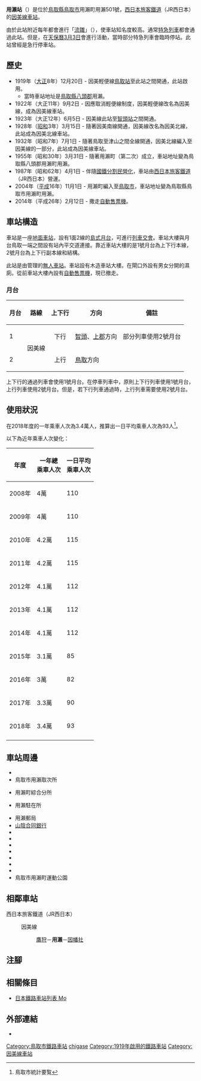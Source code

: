 {{NoteTA
|T=zh-hans:用濑站;zh-hk:用瀨站;zh-tw:用瀨車站;
|1=zh-hans:用濑站;zh-hk:用瀨站;zh-tw:用瀨車站;
}}
{{Infobox station
|公司色 = #0072bc
|站名 = 用瀨
|圖片 = JRW mochigase sta.jpg
|圖片說明 = 車站大樓（2007年10月1日）
|日文原名 = 用瀬
|平假名 = もちがせ
|羅馬拼音 = Mochigase
|副站名 = 
|電報略號 = モチ
|所在地 = {{JPN}}[[鳥取縣|鳥取縣]][[鳥取市|鳥取市]]用瀨町用瀨501號
|座標 = {{coord|35|20|36.62|N|134|12|18.13|E|type:railwaystation_region:JP-24|display=inline,title}}
|車站構造 = [[地面車站|地面車站]]
|月台配置 = 1面2線
|啟用年月日 = 1919年（[[大正|大正]]8年）12月20日
|廢站年月日 = 
|乘客人數 = 93
|上下車人次 = 
|統計年度 = 2018
|轉車 = 
|全寬備註 = [[無人車站|無人車站]]
|adjacent = {{Adjacent stations|system=西日本旅客鐵道|line=SB|left=鷹狩|right=因幡社|note-left=1.3km|note-mid=距離[[鳥取站|鳥取]]21.1km|note-right=3.8km}}
}}
'''用瀨站'''（{{jpn|j=用瀬駅|hg=もちがせえき|rm=Mochigase eki|f=y}}）是位於[[鳥取縣|鳥取縣]][[鳥取市|鳥取市]]用瀨町用瀨501號，[[西日本旅客鐵道|西日本旅客鐵道]]（JR西日本）的[[因美線|因美線]][[鐵路車站|車站]]。

由於此站附近每年都會進行「[[雛祭|流雛]]」（{{jpn|j=流しびな}}），使車站知名度較高。通常[[特急列車|特急列車]]都會通過此站。但是，在[[天保曆_(日本)|天保曆]][[三月初三|3月3日]]會進行{{Translink|ja|流し雛|流雛}}活動，當時部分特急列車會臨時停站。此站曾經是急行停車站。

== 歷史 ==
* 1919年（[[大正|大正]]8年）12月20日 - 因美輕便線[[鳥取站|鳥取站]]至此站之間開通，此站啟用。
** 當時車站地址是[[鳥取縣|鳥取縣]][[八頭郡|八頭郡]]{{Translink|ja|用瀬町|用瀨町}}用瀨。
* 1922年（大正11年）9月2日 - 因應取消輕便線制度，因美輕便線改名為因美線，成為因美線車站。
* 1923年（大正12年）6月5日 - 因美線此站至[[智頭站|智頭站]]之間開通。
* 1928年（[[昭和|昭和]]3年）3月15日 - 隨著因美南線開通，因美線改名為因美北線，此站成為因美北線車站。
* 1932年（昭和7年）7月1日 - 隨著鳥取至津山之間全線開通，因美北線編入至因美線的一部分，此站成為因美線車站。
* 1955年（昭和30年）3月31日 - 隨著用瀨町（第二次）成立，車站地址變為鳥取縣八頭郡用瀨町用瀨。
* 1987年（昭和62年）4月1日 - 伴隨[[國鐵分割民營化|國鐵分割民營化]]，車站由[[西日本旅客鐵道|西日本旅客鐵道]]（JR西日本）營運。
* 2004年（[[平成|平成]]16年）11月1日 - 用瀨町編入至[[鳥取市|鳥取市]]，車站地址變為鳥取縣鳥取市用瀨町用瀨。
* 2014年（平成26年）2月12日 - 撒走[[自動售票機|自動售票機]]。

== 車站構造 ==
車站是一座[[地面車站|地面車站]]，設有1面2線的[[島式月台|島式月台]]，可進行[[列車交會|列車交會]]。車站大樓與月台鳥取一端之間設有站內平交道連接。靠近車站大樓的是1號月台為上下行本線，2號月台為上下行副本線和{{Translink|ja|一線スルー|一線通過}}結構。

此站是由{{Translink|ja|鳥取鉄道部|鳥取鐵道部}}管理的[[無人車站|無人車站]]。車站設有木造車站大樓。在閘口外設有男女分開的濕廁。從前車站大樓內設有[[自動售票機|自動售票機]]，現已撤走。

=== 月台 ===
{| rules="rows" class="wikitable"
!月台!!路線!!上下行!!方向!!備註
|-
! 1
| rowspan="2"| {{JR西路線記号|S|B}} 因美線
| style="text-align:center" | 下行
| [[智頭站|智頭]]、[[上郡站|上郡]]方向
| 部分列車使用2號月台
|-
! 2
| style="text-align:center" | 上行
| [[鳥取站|鳥取]]方向
| 
|}

上下行的通過列車會使用1號月台。在停車列車中，原則上下行列車使用1號月台，上行列車使用2號月台。但是，若下行列車通過時，上行列車需要使用2號月台。

== 使用狀況 ==
在2018年度的一年乘車人次為3.4萬人，推算出一日平均乘車人次為93人<ref>鳥取市統計要覧</ref>。

以下為近年乘車人次變化：
{| class="wikitable" style="text-align:right;"
|-
! 年度 !! 一年總<br />乘車人次<br /> !! 一日平均<br />乘車人次
|-
| 2008年 || 4萬 || 110
|-
| 2009年 || 4萬 || 110
|-
| 2010年 || 4.2萬 || 115
|-
| 2011年 || 4.2萬 || 115
|-
| 2012年 || 4.1萬 || 112
|-
| 2013年 || 4.1萬 || 112
|-
| 2014年 || 4.1萬 || 112
|-
| 2015年 || 3.1萬 || 85
|-
| 2016年 || 3萬 || 82
|-
| 2017年 || 3.3萬 || 90
|-
| 2018年 || 3.4萬 || 93
|-
|}
== 車站周邊 ==
* {{Translink|ja|流しびなの館|流雛之館}}
* 鳥取市{{Translink|ja|シルバー人材センター|銀齡人材中心}}用瀨取次所
* {{Translink|ja|鳥取市役所|鳥取市政廳}}用瀨町綜合分所
* {{Translink|ja|智頭警察署|智頭警署}}用瀨駐在所
* 用瀨郵局
* [[山陰合同銀行|山陰合同銀行]]
* {{Translink|ja|鳥取市立図書館|鳥取市立圖書館|鳥取市立用瀨圖書館}}
* {{Translink|ja|鳥取市立千代南中学校|鳥取市立千代南中學}}
* {{Translink|ja|鳥取市立用瀬小学校|鳥取市立用瀨小學}}
* {{Translink|ja|国道53号|國道53號}}
* {{Translink|ja|国道373号|國道373號}}
* {{Translink|ja|国道482号|國道482號}}
* {{Translink|ja|鳥取県道174号用瀬停車場線|鳥取縣道174號用瀨停車場線}}
* 鳥取市用瀨町運動公園
== 相鄰車站 ==
; 西日本旅客鐵道（JR西日本）
: {{JR西路線記号|S|B}} 因美線
:: [[鷹狩站|鷹狩]]－'''用瀨'''－[[因幡社站|因幡社]]
== 注腳 ==
{{Reflist}}
== 相關條目 ==
* [[日本鐵路車站列表_Mo|日本鐵路車站列表 Mo]]
== 外部連結 ==
* {{外部連結/JR西日本車站|0641406|用瀨}}{{ja icon}}
{{因美線|mode=1}}
{{DEFAULTSORT:Mochigase}}
[[Category:鳥取市鐵路車站|Category:鳥取市鐵路車站]]
[[Category:日本鐵路車站_Mo|chigase]]
[[Category:1919年啟用的鐵路車站|Category:1919年啟用的鐵路車站]]
[[Category:因美線車站|Category:因美線車站]]